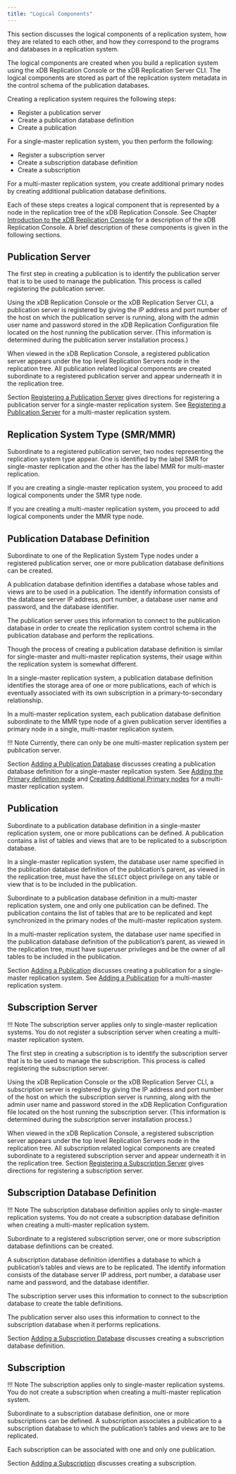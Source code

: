 ```yaml
---
title: "Logical Components"
---
```


<div id="logical_components" class="registered_link"></div>

This section discusses the logical components of a replication system, how they are related to each other, and how they correspond to the programs and databases in a replication system.

The logical components are created when you build a replication system using the xDB Replication Console or the xDB Replication Server CLI. The logical components are stored as part of the replication system metadata in the control schema of the publication databases.

Creating a replication system requires the following steps:

-   Register a publication server
-   Create a publication database definition
-   Create a publication

For a single-master replication system, you then perform the following:

-   Register a subscription server
-   Create a subscription database definition
-   Create a subscription

For a multi-master replication system, you create additional primary nodes by creating additional publication database definitions.

Each of these steps creates a logical component that is represented by a node in the replication tree of the xDB Replication Console. See Chapter [Introduction to the xDB Replication Console](../../04_intro_xdb_console/#intro_xdb_console) for a description of the xDB Replication Console. A brief description of these components is given in the following sections.

## Publication Server

The first step in creating a publication is to identify the publication server that is to be used to manage the publication. This process is called registering the publication server.

Using the xDB Replication Console or the xDB Replication Server CLI, a publication server is registered by giving the IP address and port number of the host on which the publication server is running, along with the admin user name and password stored in the xDB Replication Configuration file located on the host running the publication server. (This information is determined during the publication server installation process.)

When viewed in the xDB Replication Console, a registered publication server appears under the top level Replication Servers node in the replication tree. All publication related logical components are created subordinate to a registered publication server and appear underneath it in the replication tree.

Section [Registering a Publication Server](../../05_smr_operation/02_creating_publication/01_registering_publication_server/#registering_publication_server) gives directions for registering a publication server for a single-master replication system. See [Registering a Publication Server](../../06_mmr_operation/02_creating_publication_mmr/#registering_pub_server) for a multi-master replication system.

## Replication System Type (SMR/MMR)

Subordinate to a registered publication server, two nodes representing the replication system type appear. One is identified by the label SMR for single-master replication and the other has the label MMR for multi-master replication.

If you are creating a single-master replication system, you proceed to add logical components under the SMR type node.

If you are creating a multi-master replication system, you proceed to add logical components under the MMR type node.

## Publication Database Definition

Subordinate to one of the Replication System Type nodes under a registered publication server, one or more publication database definitions can be created.

A publication database definition identifies a database whose tables and views are to be used in a publication. The identify information consists of the database server IP address, port number, a database user name and password, and the database identifier.

The publication server uses this information to connect to the publication database in order to create the replication system control schema in the publication database and perform the replications.

Though the process of creating a publication database definition is similar for single-master and multi-master replication systems, their usage within the replication system is somewhat different.

In a single-master replication system, a publication database definition identifies the storage area of one or more publications, each of which is eventually associated with its own subscription in a primary-to-secondary relationship.

In a multi-master replication system, each publication database definition subordinate to the MMR type node of a given publication server identifies a primary node in a single, multi-master replication system.

!!! Note
    Currently, there can only be one multi-master replication system per publication server.

Section [Adding a Publication Database](../../05_smr_operation/02_creating_publication/02_adding_pub_database/#adding_pub_database) discusses creating a publication database definition for a single-master replication system. See [Adding the Primary definition node](../../06_mmr_operation/02_creating_publication_mmr/#adding_pdn) and [Creating Additional Primary nodes](../../06_mmr_operation/03_creating_primary_nodes/#creating_primary_nodes) for a multi-master replication system.

## Publication

Subordinate to a publication database definition in a single-master replication system, one or more publications can be defined. A publication contains a list of tables and views that are to be replicated to a subscription database.

In a single-master replication system, the database user name specified in the publication database definition of the publication’s parent, as viewed in the replication tree, must have the `SELECT` object privilege on any table or view that is to be included in the publication.

Subordinate to a publication database definition in a multi-master replication system, one and only one publication can be defined. The publication contains the list of tables that are to be replicated and kept synchronized in the primary nodes of the multi-master replication system.

In a multi-master replication system, the database user name specified in the publication database definition of the publication’s parent, as viewed in the replication tree, must have superuser privileges and be the owner of all tables to be included in the publication.

Section [Adding a Publication](../../05_smr_operation/02_creating_publication/03_adding_publication/#adding_publication) discusses creating a publication for a single-master replication system. See [Adding a Publication](../../06_mmr_operation/02_creating_publication_mmr/#add_pub_mmr) for a multi-master replication system.

## Subscription Server

!!! Note
    The subscription server applies only to single-master replication systems. You do not register a subscription server when creating a multi-master replication system.

The first step in creating a subscription is to identify the subscription server that is to be used to manage the subscription. This process is called registering the subscription server.

Using the xDB Replication Console or the xDB Replication Server CLI, a subscription server is registered by giving the IP address and port number of the host on which the subscription server is running, along with the admin user name and password stored in the xDB Replication Configuration file located on the host running the subscription server. (This information is determined during the subscription server installation process.)

When viewed in the xDB Replication Console, a registered subscription server appears under the top level Replication Servers node in the replication tree. All subscription related logical components are created subordinate to a registered subscription server and appear underneath it in the replication tree. Section [Registering a Subscription Server](../../05_smr_operation/03_creating_subscription/01_registering_subscription_server/#registering_subscription_server) gives directions for registering a subscription server.

## Subscription Database Definition

!!! Note
    The subscription database definition applies only to single-master replication systems. You do not create a subscription database definition when creating a multi-master replication system.

Subordinate to a registered subscription server, one or more subscription database definitions can be created.

A subscription database definition identifies a database to which a publication’s tables and views are to be replicated. The identify information consists of the database server IP address, port number, a database user name and password, and the database identifier.

The subscription server uses this information to connect to the subscription database to create the table definitions.

The publication server also uses this information to connect to the subscription database when it performs replications.

Section [Adding a Subscription Database](../../05_smr_operation/03_creating_subscription/02_adding_subscription_database/#adding_subscription_database) discusses creating a subscription database definition.

## Subscription

!!! Note
    The subscription applies only to single-master replication systems. You do not create a subscription when creating a multi-master replication system.

Subordinate to a subscription database definition, one or more subscriptions can be defined. A subscription associates a publication to a subscription database to which the publication’s tables and views are to be replicated.

Each subscription can be associated with one and only one publication.

Section [Adding a Subscription](../../05_smr_operation/03_creating_subscription/03_adding_subscription/#adding_subscription) discusses creating a subscription.
